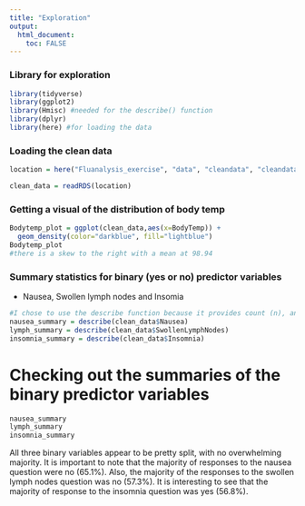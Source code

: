 ```yaml
---
title: "Exploration"
output:
  html_document:
    toc: FALSE
---
```


### Library for exploration
```r
library(tidyverse)
library(ggplot2)
library(Hmisc) #needed for the describe() function
library(dplyr)
library(here) #for loading the data 
```

### Loading the clean data 
```r
location = here("Fluanalysis_exercise", "data", "cleandata", "cleandata.RDS")

clean_data = readRDS(location)
```

### Getting a visual of the distribution of body temp
```r
Bodytemp_plot = ggplot(clean_data,aes(x=BodyTemp)) +
  geom_density(color="darkblue", fill="lightblue")
Bodytemp_plot
#there is a skew to the right with a mean at 98.94 
```

### Summary statistics for binary (yes or no) predictor variables
-   Nausea, Swollen lymph nodes and Insomia

```r
#I chose to use the describe function because it provides count (n), and the frequency and proportion of response
nausea_summary = describe(clean_data$Nausea)
lymph_summary = describe(clean_data$SwollenLymphNodes)
insomnia_summary = describe(clean_data$Insomnia)
```

# Checking out the summaries of the binary predictor variables 
```r
nausea_summary
lymph_summary
insomnia_summary
```

All three binary variables appear to be pretty split, with no overwhelming majority. It is important to note that the majority of responses to the nausea question were no (65.1%). Also, the majority of the responses to the swollen lymph nodes question was no (57.3%). It is interesting to see that the majority of response to the insomnia question was yes (56.8%).

